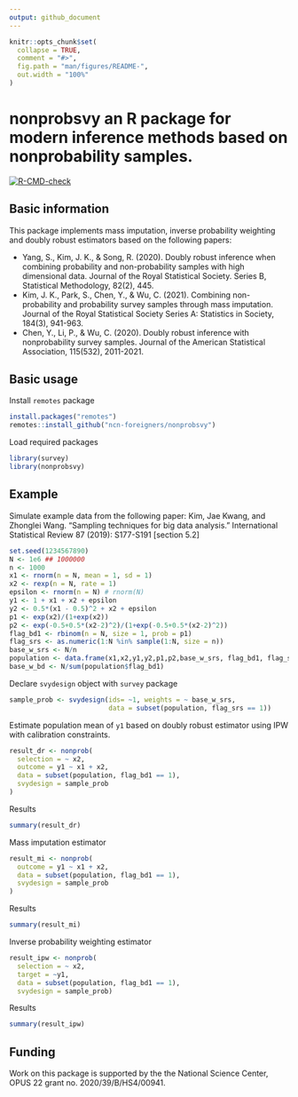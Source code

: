 ```yaml
---
output: github_document
---
```


<!-- README.md is generated from README.Rmd. Please edit that file -->

```r
knitr::opts_chunk$set(
  collapse = TRUE,
  comment = "#>",
  fig.path = "man/figures/README-",
  out.width = "100%"
)
```

# nonprobsvy an R package for modern inference methods based on nonprobability samples.

<!-- badges: start -->
  [![R-CMD-check](https://github.com/ncn-foreigners/nonprobsvy/workflows/R-CMD-check/badge.svg)](https://github.com/ncn-foreigners/nonprobsvy/actions)
<!-- badges: end -->

## Basic information

This package implements mass imputation, inverse probability weighting and doubly robust estimators based on the following papers:

+ Yang, S., Kim, J. K., & Song, R. (2020). Doubly robust inference when combining probability and non-probability samples with high dimensional data. Journal of the Royal Statistical Society. Series B, Statistical Methodology, 82(2), 445.
+ Kim, J. K., Park, S., Chen, Y., & Wu, C. (2021). Combining non-probability and probability survey samples through mass imputation. Journal of the Royal Statistical Society Series A: Statistics in Society, 184(3), 941-963.
+ Chen, Y., Li, P., & Wu, C. (2020). Doubly robust inference with nonprobability survey samples. Journal of the American Statistical Association, 115(532), 2011-2021.

## Basic usage

Install `remotes` package

```r
install.packages("remotes")
remotes::install_github("ncn-foreigners/nonprobsvy")
```

Load required packages

```r
library(survey)
library(nonprobsvy)
```

## Example

Simulate example data from the following paper: Kim, Jae Kwang, and Zhonglei Wang. "Sampling techniques for big data analysis." International Statistical Review 87 (2019): S177-S191 [section 5.2]

```r
set.seed(1234567890)
N <- 1e6 ## 1000000
n <- 1000
x1 <- rnorm(n = N, mean = 1, sd = 1)
x2 <- rexp(n = N, rate = 1)
epsilon <- rnorm(n = N) # rnorm(N)
y1 <- 1 + x1 + x2 + epsilon
y2 <- 0.5*(x1 - 0.5)^2 + x2 + epsilon
p1 <- exp(x2)/(1+exp(x2))
p2 <- exp(-0.5+0.5*(x2-2)^2)/(1+exp(-0.5+0.5*(x2-2)^2))
flag_bd1 <- rbinom(n = N, size = 1, prob = p1)
flag_srs <- as.numeric(1:N %in% sample(1:N, size = n))
base_w_srs <- N/n
population <- data.frame(x1,x2,y1,y2,p1,p2,base_w_srs, flag_bd1, flag_srs)
base_w_bd <- N/sum(population$flag_bd1)
```

Declare `svydesign` object with `survey` package

```r
sample_prob <- svydesign(ids= ~1, weights = ~ base_w_srs, 
                         data = subset(population, flag_srs == 1))
```

Estimate population mean of `y1` based on doubly robust estimator using IPW with calibration constraints.

```r
result_dr <- nonprob(
  selection = ~ x2,
  outcome = y1 ~ x1 + x2,
  data = subset(population, flag_bd1 == 1),
  svydesign = sample_prob
)
```

Results

```r
summary(result_dr)
```

Mass imputation estimator 

```r
result_mi <- nonprob(
  outcome = y1 ~ x1 + x2,
  data = subset(population, flag_bd1 == 1),
  svydesign = sample_prob
)
```

Results

```r
summary(result_mi)
```

Inverse probability weighting estimator

```r
result_ipw <- nonprob(
  selection = ~ x2,
  target = ~y1,
  data = subset(population, flag_bd1 == 1),
  svydesign = sample_prob)
```

Results

```r
summary(result_ipw)
```

## Funding

Work on this package is supported by the the National Science Center, OPUS 22 grant no. 2020/39/B/HS4/00941.
